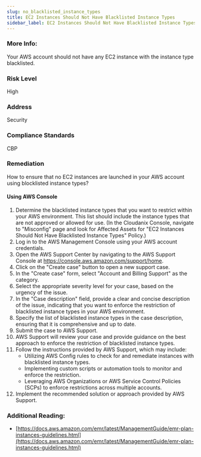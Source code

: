 ```yaml
---
slug: no_blacklisted_instance_types
title: EC2 Instances Should Not Have Blacklisted Instance Types
sidebar_label: EC2 Instances Should Not Have Blacklisted Instance Types
---
```


### More Info:

Your AWS account should not have any EC2 instance with the instance type blacklisted.

### Risk Level

High

### Address

Security

### Compliance Standards

CBP

### Remediation

How to ensure that no EC2 instances are launched in your AWS account using blocklisted instance types?

#### Using AWS Console

1. Determine the blacklisted instance types that you want to restrict within your AWS environment. This list should include the instance types that are not approved or allowed for use.
    (In the Cloudanix Console, navigate to "Misconfig" page and look for Affected Assets for "EC2 Instances Should Not Have Blacklisted Instance Types" Policy.)
2. Log in to the AWS Management Console using your AWS account credentials.
3. Open the AWS Support Center by navigating to the AWS Support Console at https://console.aws.amazon.com/support/home.
4. Click on the "Create case" button to open a new support case.
5. In the "Create case" form, select "Account and Billing Support" as the category.
6. Select the appropriate severity level for your case, based on the urgency of the issue.
7. In the "Case description" field, provide a clear and concise description of the issue, indicating that you want to enforce the restriction of blacklisted instance types in your AWS environment.
8. Specify the list of blacklisted instance types in the case description, ensuring that it is comprehensive and up to date.
9. Submit the case to AWS Support.
10. AWS Support will review your case and provide guidance on the best approach to enforce the restriction of blacklisted instance types.
11. Follow the instructions provided by AWS Support, which may include:
    - Utilizing AWS Config rules to check for and remediate instances with blacklisted instance types.
    - Implementing custom scripts or automation tools to monitor and enforce the restriction.
    - Leveraging AWS Organizations or AWS Service Control Policies (SCPs) to enforce restrictions across multiple accounts.
12. Implement the recommended solution or approach provided by AWS Support.

### Additional Reading:

- [https://docs.aws.amazon.com/emr/latest/ManagementGuide/emr-plan-instances-guidelines.html](https://docs.aws.amazon.com/emr/latest/ManagementGuide/emr-plan-instances-guidelines.html) 


